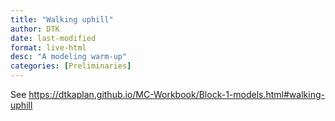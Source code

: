 ```yaml
---
title: "Walking uphill"
author: DTK
date: last-modified
format: live-html
desc: "A modeling warm-up"
categories: [Preliminaries]
---
```


See <https://dtkaplan.github.io/MC-Workbook/Block-1-models.html#walking-uphill>

